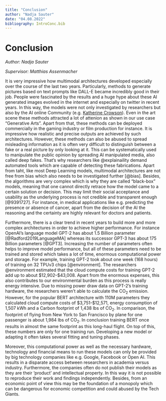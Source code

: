 ```yaml
---
title: "Conclusion"
author: "Nadja Sauter"
date: "04.08.2022"
bibliography: IntroConc.bib
---
```


# Conclusion

*Author: Nadja Sauter*  

*Supervisor: Matthias Assenmacher*

It is very impressive how multimodal architectures developed especially over the course of the last two years. Particularly, methods to generate pictures based on text prompts like DALL-E became incredibly good in their job. People were fascinated by the results and a huge hype about these AI generated images evolved in the internet and especially on twitter in recent years. In this way, the models were not only investigated by researchers but also by the AI online Community (e.g. [Katherine Crowson](https://twitter.com/RiversHaveWings)). Even in the art scene these methods attracted a lot of attenion as shown in our use case “Generative Arts”. Apart from that, these methods can be deployed commercially in the gaming industry or film production for instance. It is impressive how realistic and precise outputs are achieved by such architectures. However, these methods can also be abused to spread misleading information as it is often very difficult to distinguish between a fake or a real picture by only looking at it. This can be systematically used to manipulate the public opinion by spreading AI manipulated media, also called deep fakes. That’s why researchers like @explainaility demand automated tools which are capable of detecting these fabrications. Apart from taht, like most Deep Learning models, multimodal architectures are not free from bias which also needs to be investigated further [@bias]. Besides, the algorithms are very complex which is why they are called “black-box” models, meaning that one cannot directly retrace how the model came to a certain solution or decision. This may limit their social acceptance and usability as the underlying process is not credible and transparent enough [@9391727]. For instance, in medical applications like e.g. predicting the presence or absence of cancer, apart from the decision of the AI the reasoning and the certainty are highly relevant for doctors and patients.  

\newline  

Furthermore, there is a clear trend in recent years to build more and more complex architectures in order to achieve higher performance. For instance OpenAI’s language model GPT-2 has about 1.5 Billion parameter [@Radford2019LanguageMA] whereas its successor GPT-3 has about 175 Billion parameters [@GPT3]. Increasing the number of parameters often helps to improve model performance, but all of these parameters need to be trained and stored which takes a lot of time, enormous computational power and storage. For example, training GPT-2 took about one week (168 hours) of training on 32 TPUv3 chips [@environment]. The researchers @environment estimated that the cloud compute costs for training GPT-2 add up to about \$12,902–\$43,008. Apart from the enormous expenses, this also contributes to our environmental burden as this process is really energy intensive. Due to missing power draw data on GPT-2's training hardware, the researchers weren’t able to calculate the CO~2~ emission. However, for the popular BERT architecture with 110M parameters they calculated cloud compute costs of \$3,751-\$12,571, energy consumption of 1,507 kWh and a Carbon footprint of 1,438 lbs of CO~2~. In comparison, the footprint of flying from New York to San Francisco by plane for one passenger is about 1,984 lbs of CO~2~. In conclusion training BERT once results in almost the same footprint as this long-haul flight. On top of this, these numbers are only for one training run. Developing a new model or adapting it often takes several fitting and tuning phases.  

\newline  

Moreover, this computational power as well as the necessary hardware, technology and  financial means to run these models can only be provided by big technology companies like e.g. Google, Facebook or Open AI. This results in a disparate access between researchers in academia versus industry. Furthermore, the companies often do not publish their models as they are their ‘product’ and intellectual property. In this way it is not possible to reproduce their work and findings independently. Besides, from an economic point of view this may be the foundation of a monopoly which can be dangerous for economic competition and could abused by the Tech Giants. 







